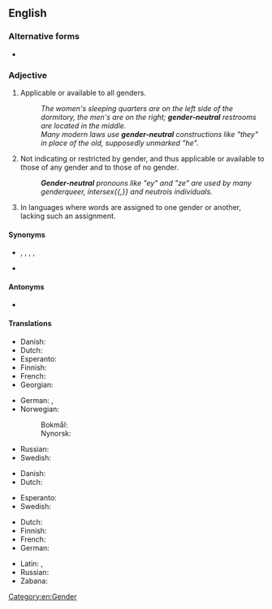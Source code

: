 {{also|genderneutral}}

==English==

===Alternative forms===
* {{l|en|genderneutral}}

===Adjective===
{{en-adj|head=[[gender]]-[[neutral]]}}

# Applicable or available to all genders.
#: ''The women's sleeping quarters are on the left side of the dormitory, the men's are on the right; '''gender-neutral''' restrooms are located in the middle.''
#: ''Many modern laws use '''gender-neutral''' constructions like "they" in place of the old, supposedly unmarked "he".''
# Not indicating or restricted by gender, and thus applicable or available to those of any gender and to those of no gender.
#: '''''Gender-neutral''' pronouns like "ey" and "ze" are used by many genderqueer, intersex{{,}} and neutrois individuals.''
# {{lb|en|grammar}} In languages where words are assigned to one gender or another, lacking such an assignment.

====Synonyms====
* {{sense|not indicating gender, applicable to those or any or no gender}} {{l|en|gender-inclusive}}, {{l|en|genderless}}, {{l|en|ungendered}}, {{l|en|unisex}}, {{l|en|non-gendered}}
* {{sense|grammar: lacking gender assignment}} {{l|en|epicene}}

====Antonyms====
* {{l|en|gender-specific}}

====Translations====
{{trans-top|applicable to all genders}}
* Danish: {{t|da|kønsneutral}}
* Dutch: {{t+|nl|genderneutraal}}
* Esperanto: {{t|eo|genroneŭtrala}}
* Finnish: {{t+|fi|sukupuolineutraali}}
* French: {{t+|fr|unigenre}}
* Georgian: {{t|ka|გენდერ-ნეიტრალური}}
{{trans-mid}}
* German: {{t+|de|geschlechtsneutral}}, {{t+|de|unisex}}
* Norwegian:
*: Bokmål: {{t|nb|kjønnsnøytral}}
*: Nynorsk: {{t|nn|kjønnsnøytral}}
* Russian: {{t+|ru|ге́ндерно-нейтра́льный|tr=géndɛrno-nejtrálʹnyj}}
* Swedish: {{t+|sv|könsneutral}}
{{trans-bottom}}

{{trans-top|applicable to those of any or no gender}}
* Danish: {{t|da|kønsneutral}}
* Dutch: {{t+|nl|genderneutraal}}
{{trans-mid}}
* Esperanto: {{t|eo|genroneŭtrala}}
* Swedish: {{t+|sv|könsneutral}}
{{trans-bottom}}

{{trans-top|grammar: lacking gender assignment}}
* Dutch: {{t+|nl|geslachtsloos}}
* Finnish: {{t+|fi|suvuton}}
* French: {{t+|fr|épicène}}
* German: {{t+|de|geschlechtslos}}
{{trans-mid}}
* Latin: {{t|la|agenus}}, {{t|la|insexus}}
* Russian: {{t|ru|неродово́й}}
* Zabana: {{t|kji|zemoliana}}
{{trans-bottom}}

[[Category:en:Gender]]